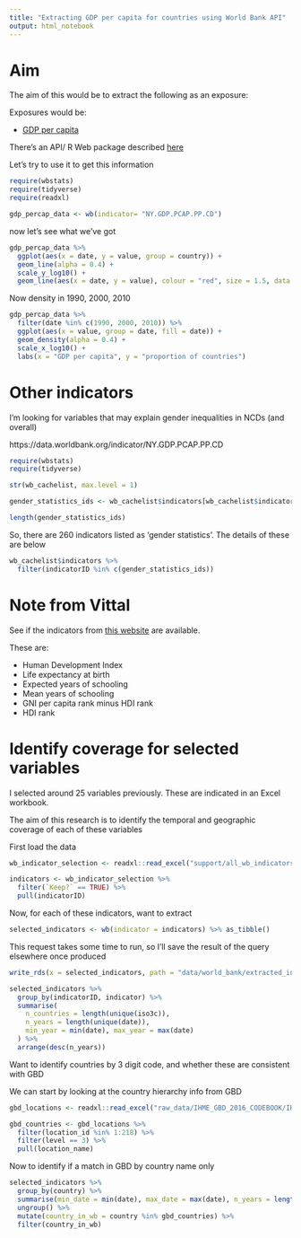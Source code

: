 ```yaml
---
title: "Extracting GDP per capita for countries using World Bank API"
output: html_notebook
---
```


# Aim 

The aim of this would be to extract the following as an exposure:

Exposures would be: 

* [GDP per capita](https://data.worldbank.org/indicator/NY.GDP.PCAP.PP.CD)   

There's an API/ R Web package described [here](https://cran.r-project.org/web/packages/wbstats/vignettes/Using_the_wbstats_package.html)

Let's try to use it to get this information 

```r
require(wbstats)
require(tidyverse)
require(readxl)

```


```r
gdp_percap_data <- wb(indicator= "NY.GDP.PCAP.PP.CD")

```

now let's see what we've got 

```r


gdp_percap_data %>% 
  ggplot(aes(x = date, y = value, group = country)) + 
  geom_line(alpha = 0.4) +
  scale_y_log10() +
  geom_line(aes(x = date, y = value), colour = "red", size = 1.5, data = gdp_percap_data %>% filter(iso2c == "GB")) 


```


Now density in 1990, 2000, 2010

```r
gdp_percap_data %>% 
  filter(date %in% c(1990, 2000, 2010)) %>% 
  ggplot(aes(x = value, group = date, fill = date)) + 
  geom_density(alpha = 0.4) + 
  scale_x_log10() + 
  labs(x = "GDP per capita", y = "proportion of countries")

```

# Other indicators 

I'm looking for variables that may explain gender inequalities in NCDs (and overall)


https://data.worldbank.org/indicator/NY.GDP.PCAP.PP.CD

```r
require(wbstats)
require(tidyverse)

str(wb_cachelist, max.level = 1)

gender_statistics_ids <- wb_cachelist$indicators[wb_cachelist$indicators$source == "Gender Statistics", "indicatorID"]

length(gender_statistics_ids)
```

So, there are 260 indicators listed as 'gender statistics'. The details of these are below


```r
wb_cachelist$indicators %>% 
  filter(indicatorID %in% c(gender_statistics_ids))

```


# Note from Vittal 

See if the indicators from [this website](http://hdr.undp.org/en/composite/GII) are available. 

These are:

* Human Development Index
* Life expectancy at birth
* Expected years of schooling
* Mean years of schooling
* GNI per capita rank minus HDI rank
* HDI rank


# Identify coverage for selected variables 

I selected around 25 variables previously. These are indicated in an Excel workbook.

The aim of this research is to identify the temporal and geographic coverage of each of these variables 


First load the data 


```r
wb_indicator_selection <- readxl::read_excel("support/all_wb_indicators.xlsx")

indicators <- wb_indicator_selection %>% 
  filter(`Keep?` == TRUE) %>% 
  pull(indicatorID)


```

Now, for each of these indicators, want to extract 

```r
selected_indicators <- wb(indicator = indicators) %>% as_tibble()

```


This request takes some time to run, so I'll save the result of the query elsewhere once produced


```r

write_rds(x = selected_indicators, path = "data/world_bank/extracted_indicators.RData")

```



```r
selected_indicators %>% 
  group_by(indicatorID, indicator) %>% 
  summarise(
    n_countries = length(unique(iso3c)), 
    n_years = length(unique(date)), 
    min_year = min(date), max_year = max(date)
  ) %>% 
  arrange(desc(n_years))

```

Want to identify countries by 3 digit code, and whether these are consistent with GBD 

We can start by looking at the country hierarchy info from GBD 


```r
gbd_locations <- readxl::read_excel("raw_data/IHME_GBD_2016_CODEBOOK/IHME_GBD_2016_GBD_LOCATION_HIERARCHY_Y2018M04D26.XLSX")

gbd_countries <- gbd_locations %>% 
  filter(location_id %in% 1:218) %>% 
  filter(level == 3) %>% 
  pull(location_name)
```


Now to identify if a match in GBD by country name only 


```r
selected_indicators %>% 
  group_by(country) %>% 
  summarise(min_date = min(date), max_date = max(date), n_years = length(unique(date))) %>% 
  ungroup() %>% 
  mutate(country_in_wb = country %in% gbd_countries) %>% 
  filter(country_in_wb)


```

